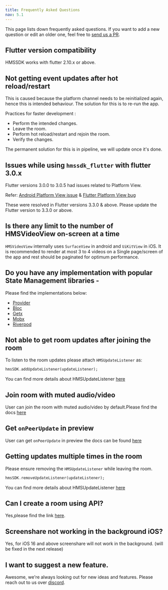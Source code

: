 ```yaml
---
title: Frequently Asked Questions
nav: 5.1
---
```


This page lists down frequently asked questions. If you want to add a new question or edit an older one, feel free to
[send us a PR](https://github.com/100mslive/100ms-docs/blob/main/docs/flutter/v2/debugging/faq.mdx).

## Flutter version compatibility
HMSSDK works with flutter 2.10.x or above.

## Not getting event updates after hot reload/restart
This is caused because the platform channel needs to be reinitialized again, hence this is intended behaviour.
The solution for this is to re-run the app.

Practices for faster development :

* Perform the intended changes.
* Leave the room.
* Perform hot reload/restart and rejoin the room.
* Verify the changes.

The permanent solution for this is in pipeline, we will update once it's done.

## Issues while using `hmssdk_flutter` with flutter 3.0.x
Flutter versions 3.0.0 to 3.0.5 had issues related to Platform View.

Refer: [Android Platform View issue](https://github.com/flutter/flutter/issues/107313) & [Flutter Platform View bug](https://github.com/flutter/flutter/issues/103630)

These were resolved in Flutter versions 3.3.0 & above. Please update the Flutter version to 3.3.0 or above.


## Is there any limit to the number of HMSVideoView on-screen at a time 

`HMSVideoView` internally uses `SurfaceView` in android and `UiKitView` in iOS. It is recommended to render at most 3 to 4 videos on a Single page/screen of the app and rest should be paginated for optimum performance.

## Do you have any implementation with popular State Management libraries -
Please find the implementations below:
* [Provider](https://github.com/100mslive/100ms-flutter/tree/main/example)
* [Bloc](https://github.com/100mslive/100ms-flutter/tree/main/sample%20apps/bloc)
* [Getx](https://github.com/100mslive/100ms-flutter/tree/main/sample%20apps/getx)
* [Mobx](https://github.com/100mslive/100ms-flutter/tree/main/sample%20apps/mobx)
* [Riverpod](https://github.com/100mslive/100ms-flutter/tree/main/sample%20apps/riverpod)

## Not able to get room updates after joining the room
To listen to the room updates please attach `HMSUpdateListener` as:
```dart
hmsSDK.addUpdateListener(updateListener);
```
You can find more details about HMSUpdateListener [here](../features/update-listeners)

## Join room with muted audio/video 
User can join the room with muted audio/video by default.Please find the docs [here](../features/join-with-muted-audio-video)

## Get `onPeerUpdate` in preview
User can get `onPeerUpdate` in preview the docs can be found [here](../features/preview#get-on-peer-update-and-room-state-in-preview)

## Getting updates multiple times in the room
Please ensure removing the `HMSUpdateListener` while leaving the room.
```dart
hmsSDK.removeUpdateListener(updateListener);
```
You can find more details about HMSUpdateListener [here](../features/update-listeners)

## Can I create a room using API?
Yes,please find the link [here](/server-side/v2/Rooms/create-via-api).

## Screenshare not working in the background iOS?
Yes, for iOS 16 and above screenshare will not work in the background. (will be fixed in the next release)

## I want to suggest a new feature.
Awesome, we're always looking out for new ideas and features. Please reach out to us over [discord](https://100ms.live/discord).

